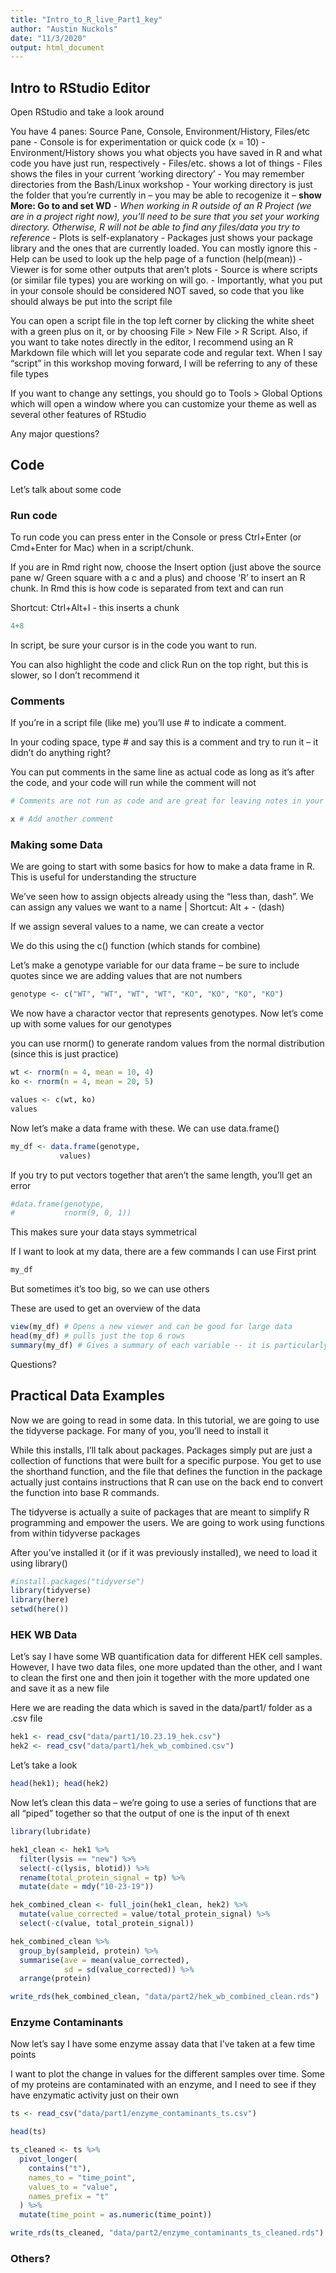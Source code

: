 ```yaml
---
title: "Intro_to_R_live_Part1_key"
author: "Austin Nuckols"
date: "11/3/2020"
output: html_document
---
```


## Intro to RStudio Editor

Open RStudio and take a look around

You have 4 panes: Source Pane, Console, Environment/History, Files/etc pane
- Console is for experimentation or quick code (x = 10)
- Environment/History shows you what objects you have saved in R and what code you have just run, respectively
- Files/etc. shows a lot of things
  - Files shows the files in your current 'working directory'
    - You may remember directories from the Bash/Linux workshop
    - Your working directory is just the folder that you're currently in -- you may be able to recogenize it -- **show More: Go to and set WD**
    - *When working in R outside of an R Project (we are in a project right now), you'll need to be sure that you set your working directory. Otherwise, R will not be able to find any files/data you try to reference*
  - Plots is self-explanatory
  - Packages just shows your package library and the ones that are currently loaded. You can mostly ignore this
  - Help can be used to look up the help page of a function (help(mean))
  - Viewer is for some other outputs that aren't plots
- Source is where scripts (or similar file types) you are working on will go.    - Importantly, what you put in your console should be considered NOT saved, so code that you like should always be put into the script file

You can open a script file in the top left corner by clicking the white sheet with a green plus on it, or by choosing File > New File > R Script. Also, if you want to take notes directly in the editor, I recommend using an R Markdown file which will let you separate code and regular text. When I say "script" in this workshop moving forward, I will be referring to any of these file types

If you want to change any settings, you should go to Tools > Global Options which will open a window where you can customize your theme as well as several other features of RStudio

Any major questions?

## Code

Let's talk about some code

### Run code

To run code you can press enter in the Console or press Ctrl+Enter (or Cmd+Enter for Mac) when in a script/chunk.

If you are in Rmd right now, choose the Insert option (just above the source pane w/ Green square with a c and a plus) and choose 'R' to insert an R chunk. In Rmd this is how code is separated from text and can run

Shortcut: Ctrl+Alt+I - this inserts a chunk

```r
4+8
```

In script, be sure your cursor is in the code you want to run. 

You can also highlight the code and click Run on the top right, but this is slower, so I don't recommend it

### Comments

If you're in a script file (like me) you'll use # to indicate a comment. 

In your coding space, type # and say this is a comment and try to run it -- it didn't do anything right?

You can put comments in the same line as actual code as long as it's after the code, and your code will run while the comment will not

```r
# Comments are not run as code and are great for leaving notes in your code
```

```r
x # Add another comment
```

### Making some Data

We are going to start with some basics for how to make a data frame in R. This is useful for understanding the structure

We've seen how to assign objects already using the "less than, dash". We can assign any values we want to a name | Shortcut: Alt + - (dash)

If we assign several values to a name, we can create a vector

We do this using the c() function (which stands for combine)

Let's make a genotype variable for our data frame -- be sure to include quotes since we are adding values that are not numbers

```r
genotype <- c("WT", "WT", "WT", "WT", "KO", "KO", "KO", "KO")
```

We now have a charactor vector that represents genotypes. Now let's come up with some values for our genotypes

you can use rnorm() to generate random values from the normal distribution (since this is just practice)

```r
wt <- rnorm(n = 4, mean = 10, 4)
ko <- rnorm(n = 4, mean = 20, 5)

values <- c(wt, ko)
values
```

Now let's make a data frame with these. We can use data.frame()

```r
my_df <- data.frame(genotype,
           values)
```

If you try to put vectors together that aren't the same length, you'll get an error

```r
#data.frame(genotype,
#           rnorm(9, 0, 1))
```

This makes sure your data stays symmetrical

If I want to look at my data, there are a few commands I can use
First print

```r
my_df
```

But sometimes it's too big, so we can use others

These are used to get an overview of the data

```r
view(my_df) # Opens a new viewer and can be good for large data
head(my_df) # pulls just the top 6 rows
summary(my_df) # Gives a summary of each variable -- it is particularly useful for the numerical variables 
```

Questions? 

## Practical Data Examples

Now we are going to read in some data. In this tutorial, we are going to use the tidyverse package. For many of you, you'll need to install it

While this installs, I'll talk about packages. Packages simply put are just a collection of functions that were built for a specific purpose. You get to use the shorthand function, and the file that defines the function in the package actually just contains instructions that R can use on the back end to convert the function into base R commands.

The tidyverse is actually a suite of packages that are meant to simplify R programming and empower the users. We are going to work using functions from within tidyverse packages

After you've installed it (or if it was previously installed), we need to load it using library()

```r
#install.packages("tidyverse")
library(tidyverse)
library(here)
setwd(here())
```


### HEK WB Data

Let's say I have some WB quantification data for different HEK cell samples. However, I have two data files, one more updated than the other, and I want to clean the first one and then join it together with the more updated one and save it as a new file

Here we are reading the data which is saved in the data/part1/ folder as a .csv file

```r
hek1 <- read_csv("data/part1/10.23.19_hek.csv")
hek2 <- read_csv("data/part1/hek_wb_combined.csv")

```

Let's take a look

```r
head(hek1); head(hek2)
```

Now let's clean this data -- we're going to use a series of functions that are all "piped" together so that the output of one is the input of th enext

```r
library(lubridate)

hek1_clean <- hek1 %>% 
  filter(lysis == "new") %>% 
  select(-c(lysis, blotid)) %>% 
  rename(total_protein_signal = tp) %>% 
  mutate(date = mdy("10-23-19"))

hek_combined_clean <- full_join(hek1_clean, hek2) %>% 
  mutate(value_corrected = value/total_protein_signal) %>% 
  select(-c(value, total_protein_signal))

hek_combined_clean %>% 
  group_by(sampleid, protein) %>% 
  summarise(ave = mean(value_corrected),
            sd = sd(value_corrected)) %>% 
  arrange(protein)

write_rds(hek_combined_clean, "data/part2/hek_wb_combined_clean.rds")
```

### Enzyme Contaminants

Now let's say I have some enzyme assay data that I've taken at a few time points

I want to plot the change in values for the different samples over time. Some of my proteins are contaminated with an enzyme, and I need to see if they have enzymatic activity just on their own

```r
ts <- read_csv("data/part1/enzyme_contaminants_ts.csv")
```

```r
head(ts)
```

```r
ts_cleaned <- ts %>%
  pivot_longer(
    contains("t"),
    names_to = "time_point",
    values_to = "value",
    names_prefix = "t"
  ) %>%
  mutate(time_point = as.numeric(time_point))

write_rds(ts_cleaned, "data/part2/enzyme_contaminants_ts_cleaned.rds")
```

### Others?

